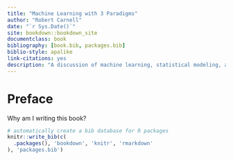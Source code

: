 --- 
title: "Machine Learning with 3 Paradigms"
author: "Robert Carnell"
date: "`r Sys.Date()`"
site: bookdown::bookdown_site
documentclass: book
bibliography: [book.bib, packages.bib]
biblio-style: apalike
link-citations: yes
description: "A discussion of machine learning, statistical modeling, and Bayesian analysis for common modeling tasks"
---

# Preface

Why am I writing this book?

```{r include=FALSE}
# automatically create a bib database for R packages
knitr::write_bib(c(
  .packages(), 'bookdown', 'knitr', 'rmarkdown'
), 'packages.bib')
```
